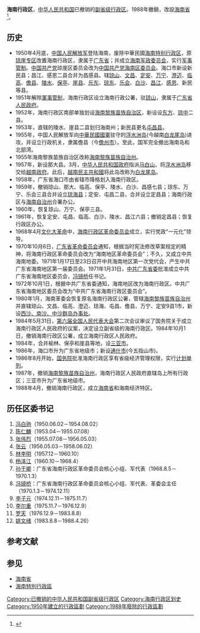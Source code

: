 {{Distinguish|海南特别行政区}} 
{{onesource|time=2018-01-30T10:21:59+00:00}}
{{refimprove|time=2018-01-30T10:21:59+00:00}}
{{Infobox Former Subdivision
|native_name = 
|conventional_long_name = 广东省海南行政区
|common_name=海南
|subdivision = [[行政公署|行政区]]
|nation = {{PRC}}
|year_start = 1950年
|event_start = 
|date_start = 
|year_end = 1988年
|event_end = 
|date_end = 
|p1 = 琼崖专区
|flag_p1 =Flag of the People's Republic of China.svg
|p2 = 海南特別行政區
|flag_p2 = Flag_of_the_Republic_of_China.svg
|s1 = 海南省
|flag_s1 = Flag of the People's Republic of China.svg
|image_flag = 
|image_coat = 
|image_map = 
|image_map_caption = 
|capital = [[海口市|海口市]]
|common_languages       =
|stat_year1             = 
|stat_area1             = 
|stat_pop1              = 
}}
{{Pathnav|中华人民共和国|广东省}}
'''海南行政区'''，[[中华人民共和国|中华人民共和国]]已撤销的[[副省級自治州|副省级行政区]]。1988年撤銷，改設[[海南省|海南省]]<ref>{{Cite web|title=海南行政区人民政府成立|url=http://www.reformdata.org/special/708/about.html|accessdate=2018-01-30|work=中国改革信息库|archive-url=https://web.archive.org/web/20180130204247/http://www.reformdata.org/special/708/about.html|archive-date=2018-01-30|dead-url=yes}}</ref>。

== 历史 ==
*1950年4月底，[[中国人民解放军|中国人民解放军]]登陆海南，废除中華民國[[海南特别行政区|海南特别行政区]]，原[[琼崖专区|琼崖专区]]改置海南行政区，隶属于[[广东省|广东省]]；并成立[[海南军政委员会|海南军政委员会]]，实行[[军事管治|军事管制]]。[[中国共产党|中国共产党]]琼崖区委员会改为[[中国共产党海南区委员会|中国共产党海南区委员会]]。海口市新设新民县；昌江、感恩二县合并为昌感县。辖[[琼山区|琼山]]、[[文昌市|文昌]]、[[定安县|定安]]、[[万宁市|万宁]]、[[澄迈县|澄迈]]、[[临高县|临高]]、[[儋州市|儋县]]、[[陵水县|陵水]]、[[保亭县|保亭]]、[[三亚市|崖县]]、[[乐东黎族自治县|乐东]]、[[琼海市|琼东]]、[[琼海市|乐会]]、[[白沙黎族自治县|白沙]]、[[昌江黎族自治县|昌江]]、[[东方市|感恩]]、新民等县。
*1951年解除[[军事管治|軍事管制]]，海南行政区设立海南行政公署，驻[[琼山区|琼山]]，隶属于[[广东省人民政府|广东省人民政府]]。
*1952年，海南行政区南部单独划设[[海南黎族苗族自治区|海南黎族苗族自治区]]，新设设[[东方市|东方]]、[[琼中黎族苗族自治县|琼中]]二县。
*1953年，直辖的陵水、崖县二县划归海南州；新民县更名[[屯昌县|屯昌县]]。
*1955年，中国人民解放军向[[中華民國國軍|中華民國國軍]]驻守的[[白龍尾島|浮水洲岛]](今越南[[白龍尾島|白龙尾岛]])进攻，并设立行政机关，隶属儋县（今[[儋州市|儋州市]]）。至此，国军完全撤出海南岛和北部湾。
*1955年海南黎族苗族自治区改称[[海南黎族苗族自治州|海南黎族苗族自治州]]。
*1957年，新设那大县。3月，[[中华人民共和国政府|中华人民共和国政府]]指派[[馬白山|马白山]]，将[[白龍尾島|浮水洲岛]]移交给[[越南政府|越南政府]]。此后，[[越南民主共和國|越南民主共和國]]将此岛改称为[[白龙尾岛|白龙尾岛]]。
*1958年，广东省海口市由省辖市降格划入海南行政区。
*1959年，撤销琼山、那大、临高、保亭、陵水、白沙、昌感七县；琼东、万宁、乐会三县合并设立[[琼海市|琼海县]]；定安、屯昌二县，合并设立定昌县；海南行政区与[[海南黎族苗族自治州|海南自治州]]合署办公。
*1960年，恢复琼山、万宁、保亭三县。
*1961年，恢复定安、屯昌、临高、白沙、陵水、昌江六县；撤销定昌县；恢复行政区办公。
*1968年4月[[文化大革命|文化大革命]]中，[[海南行政区革命委员会|海南行政区革命委员会]]成立，实行党政“一元化”领导。
*1970年10月6日，[[广东省革命委员会|广东省革命委员会]]通知，根据当时宪法修改草案规定的精神，将海南行政区革命委员会改为“海南地区革命委员会”；不久，又成立中共海南地委。1971年1月17日至23日召开中共海南地区第一次党代会，产生中共广东省海南地区第一届委员会。1971年1月31日，[[中国共产党广东省委员会|中共广东省委]]批准成立中共广东省海南地区委员会，[[冯镜桥|冯镜桥]]任书记。
*1972年10月1日，根据中共广东省委通知，海南地区改为海南行政区。中共广东省海南地区委员会改为“中共广东省海南行政区委员会”。 
*1980年1月，海南革委会恢复原名海南行政区公署，管辖[[海南黎族苗族自治州|海南黎族苗族自治州]]并直辖琼山、文昌、临高、澄迈、琼海、屯昌、儋县、万宁、定安9县1市，新设[[海南省西沙群岛、南沙群岛、中沙群岛办事处|西沙、南沙、中沙群岛办事处]]。
*1984年5月31日，[[第六届全国人民代表大会|第六届全国人民代表大会]]第二次会议审议了国务院关于成立海南行政区人民政府的议案，决定设立副省级的海南行政区。1984年10月1日，撤销海南行政区公署，成立海南行政区人民政府。
*1984年，合并榆林、保亭和崖县等地，设[[三亚市|三亚市]]。
*1986年，海口市升为广东省地级市；新设[[五指山市|通什市]](今五指山市)。
*1986年8月开始，[[中华人民共和国国务院|国务院]]批准海南行政区享有省级经济管理权限，实行[[计划单列市|计划单列]]。
*1987年，撤销[[海南黎族苗族自治州|海南黎族苗族自治州]]，海南行政区人民政府直辖岛上所有行政区；三亚市升为广东省地级市。
*1988年4月，撤销海南行政区，成立[[海南省|海南省]]和海南经济特区。

==历任区委书记==
#[[冯白驹|冯白驹]]（1950.06.02－1954.08.02）
#[[陈仁麟|陈仁麟]]（1953.04－1955.07.08）
#[[张伟烈|张伟烈]]（1955.07.08－1956.05.03）
#[[张云|张云]]（1956.05.03－1958.06.02）
#[[林李明|林李明]]（1957.12－1960.10）
#[[杨泽江|杨泽江]]（1960.10－1968.4）
#[[孙干卿|孙干卿]]：广东省海南行政区革命委员会核心小组、军代表（1968.8.5－1970.1.3）
#[[冯镜桥|冯镜桥]]：广东省海南行政区革命委员会核心小组、军代表、革委会主任（1970.1.3－1974.12.11）
#[[李子元|李子元]]（1974.12.11－1975.11.7）
#[[李尔重|李尔重]]（1975.11.7－1976.12.9）
#[[罗天|罗天]]（1976.12.9－1983.8.8）
#[[姚文绪|姚文绪]]（1983.8.8－1988.4.26）

== 参考文献 ==
{{Reflist}}

== 参见 ==
*[[海南省|海南省]]
*[[海南特別行政區|海南特別行政區]]

{{中华人民共和国省级以上行政区变动}}
{{中华人民共和国副省级行政区}}
{{广东省历史二级政区}}
{{DEFAULTSORT:Hainan海南}}
[[Category:已撤销的中华人民共和国副省级行政区|Category:已撤销的中华人民共和国副省级行政区]]
[[Category:海南行政区划史|Category:海南行政区划史]]
[[Category:1950年建立的行政區劃|Category:1950年建立的行政區劃]]
[[Category:1988年廢除的行政區劃|Category:1988年廢除的行政區劃]]